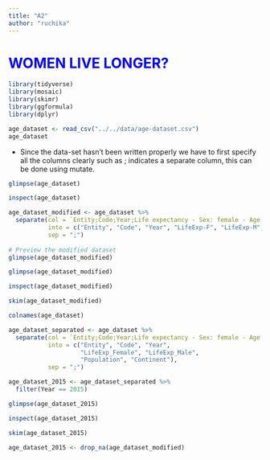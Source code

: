 ```yaml
---
title: "A2"
author: "ruchika"
---
```


# WOMEN LIVE LONGER? {style="color: blue"}

```r
library(tidyverse)
library(mosaic)
library(skimr)
library(ggformula)
library(dplyr)
```

```r
age_dataset <- read_csv("../../data/age-dataset.csv")
age_dataset
```

-   Since the data-set hasn't been written properly we have to first specify all the columns clearly such as ; indicates a separate column, this can be done using mutate.

```r
glimpse(age_dataset)
```

```r
inspect(age_dataset)
```

```r
age_dataset_modified <- age_dataset %>%
  separate(col = `Entity;Code;Year;Life expectancy - Sex: female - Age: at birth - Variant: estimates;Life expectancy - Sex: male - Age: at birth - Variant: estimates;Population - Sex: all - Age: all - Variant: estimates;Continent`, 
           into = c("Entity", "Code", "Year", "LifeExp-F", "LifeExp-M", "Population", "Continent"), 
           sep = ";")
  
# Preview the modified dataset
glimpse(age_dataset_modified)

```

```r
glimpse(age_dataset_modified)
```

```r
inspect(age_dataset_modified)
```

```r
skim(age_dataset_modified)
```

```r
colnames(age_dataset)
```

```r
age_dataset_separated <- age_dataset %>%
  separate(col = `Entity;Code;Year;Life expectancy - Sex: female - Age: at birth - Variant: estimates;Life expectancy - Sex: male - Age: at birth - Variant: estimates;Population - Sex: all - Age: all - Variant: estimates;Continent`,  # Replace with the actual name
           into = c("Entity", "Code", "Year", 
                    "LifeExp_Female", "LifeExp_Male", 
                    "Population", "Continent"),
           sep = ";")

age_dataset_2015 <- age_dataset_separated %>%
  filter(Year == 2015)

glimpse(age_dataset_2015)
```

```r
inspect(age_dataset_2015)
```

```r
skim(age_dataset_2015)
```

```r
age_dataset_2015 <- drop_na(age_dataset_modified)
```

